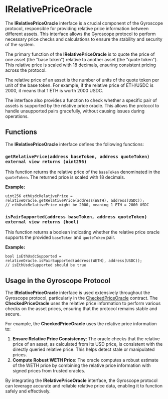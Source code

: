 
# IRelativePriceOracle

The **IRelativePriceOracle** interface is a crucial component of the Gyroscope protocol, responsible for providing relative price information between different assets. This interface allows the Gyroscope protocol to perform necessary price checks and calculations to ensure the stability and security of the system.

The primary function of the **IRelativePriceOracle** is to quote the price of one asset (the "base token") relative to another asset (the "quote token"). This relative price is scaled with 18 decimals, ensuring consistent pricing across the protocol.

<Callout type="info">
The relative price of an asset is the number of units of the quote token per unit of the base token. For example, if the relative price of ETH/USDC is 2000, it means that 1 ETH is worth 2000 USDC.
</Callout>

The interface also provides a function to check whether a specific pair of assets is supported by the relative price oracle. This allows the protocol to handle unsupported pairs gracefully, without causing issues during operations.

## Functions

The **IRelativePriceOracle** interface defines the following functions:

### `getRelativePrice(address baseToken, address quoteToken) external view returns (uint256)`

This function returns the relative price of the `baseToken` denominated in the `quoteToken`. The returned price is scaled with 18 decimals.

**Example:**
```solidity
uint256 ethUsdcRelativePrice = relativeOracle.getRelativePrice(address(WETH), address(USDC));
// ethUsdcRelativePrice might be 2000, meaning 1 ETH = 2000 USDC
```

### `isPairSupported(address baseToken, address quoteToken) external view returns (bool)`

This function returns a boolean indicating whether the relative price oracle supports the provided `baseToken` and `quoteToken` pair.

**Example:**
```solidity
bool isEthUsdcSupported = relativeOracle.isPairSupported(address(WETH), address(USDC));
// isEthUsdcSupported should be true
```

## Usage in the Gyroscope Protocol

The **IRelativePriceOracle** interface is used extensively throughout the Gyroscope protocol, particularly in the [CheckedPriceOracle](/oracles/checked-price-oracle) contract. The **CheckedPriceOracle** uses the relative price information to perform various checks on the asset prices, ensuring that the protocol remains stable and secure.

For example, the **CheckedPriceOracle** uses the relative price information to:

1. **Ensure Relative Price Consistency**: The oracle checks that the relative price of an asset, as calculated from its USD price, is consistent with the directly queried relative price. This helps detect stale or manipulated prices.
2. **Compute Robust WETH Price**: The oracle computes a robust estimate of the WETH price by combining the relative price information with signed prices from trusted oracles.

By integrating the **IRelativePriceOracle** interface, the Gyroscope protocol can leverage accurate and reliable relative price data, enabling it to function safely and effectively.